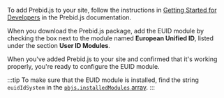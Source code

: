 <!-- GWH Same section in integration-prebid-client-side.md and integration-prebid-server-side.md -->

To add Prebid.js to your site, follow the instructions in [Getting Started for Developers](https://docs.prebid.org/dev-docs/getting-started.html) in the Prebid.js documentation. 

When you download the Prebid.js package, add the EUID module by checking the box next to the module named **European Unified ID**, listed under the section **User ID Modules**.

When you've added Prebid.js to your site and confirmed that it's working properly, you're ready to configure the EUID module.

:::tip
To make sure that the EUID module is installed, find the string `euidIdSystem` in the [`pbjs.installedModules` array](https://docs.prebid.org/dev-docs/publisher-api-reference/installedModules.html).
:::

